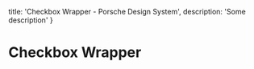 
  title: 'Checkbox Wrapper - Porsche Design System',
  description: 'Some description'
}

# Checkbox Wrapper <ComponentStatus tagName="p-checkbox-wrapper"></ComponentStatus>

<TableOfContents headings={[]} />

<ConfiguratorControls tagName="p-checkbox-wrapper" />

